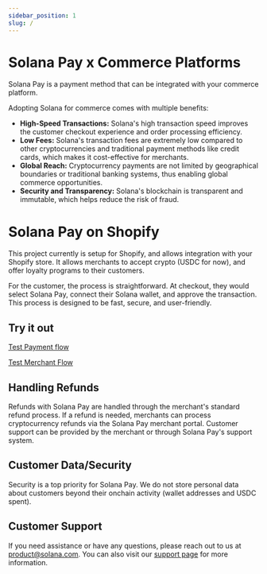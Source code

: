```yaml
---
sidebar_position: 1
slug: /
---
```


# Solana Pay x Commerce Platforms

Solana Pay is a payment method that can be integrated with your commerce platform.

Adopting Solana for commerce comes with multiple benefits:

-   **High-Speed Transactions:** Solana's high transaction speed improves the customer checkout experience and order processing efficiency.
-   **Low Fees:** Solana's transaction fees are extremely low compared to other cryptocurrencies and traditional payment methods like credit cards, which makes it cost-effective for merchants.
-   **Global Reach:** Cryptocurrency payments are not limited by geographical boundaries or traditional banking systems, thus enabling global commerce opportunities.
-   **Security and Transparency:** Solana's blockchain is transparent and immutable, which helps reduce the risk of fraud.

# Solana Pay on Shopify

This project currently is setup for Shopify, and allows integration with your Shopify store. It allows merchants to accept crypto (USDC for now), and offer loyalty programs to their customers.

For the customer, the process is straightforward. At checkout, they would select Solana Pay, connect their Solana wallet, and approve the transaction. This process is designed to be fast, secure, and user-friendly.

## Try it out

[Test Payment flow](https://solanatest8.myshopify.com)

[Test Merchant Flow](https://merchant-staging.solanapay.com)

## Handling Refunds

Refunds with Solana Pay are handled through the merchant's standard refund process. If a refund is needed, merchants can process cryptocurrency refunds via the Solana Pay merchant portal. Customer support can be provided by the merchant or through Solana Pay's support system.

## Customer Data/Security

Security is a top priority for Solana Pay. We do not store personal data about customers beyond their onchain activity (wallet addresses and USDC spent).

## Customer Support

If you need assistance or have any questions, please reach out to us at product@solana.com. You can also visit our [support page](https://merchant.solanapay.com/support) for more information.
